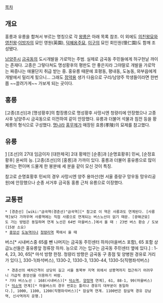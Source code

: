 [[목차]]
== 개요 ==
홍릉과 유릉을 합쳐서 부르는 명칭으로 각 [[왕릉]]은 아래 목록 참조. 이 외에도 [[의친왕]]묘와 [[영친왕]]·[[이방자]]의 묘인 영원(英園), [[덕혜옹주]]묘, [[이구]]의 묘인 회인원(懷仁園)도 함깨 조성됐다.

[[남양주시]] [[금곡동]]의 도시개발을 가로막는 주범. 실제로 금곡동 주민들에게 허구헌날 까이는 존재다. 고종은 그렇다쳐도 명성황후의 평판도 안 좋은지라 그야말로 개발을 가로막는 짜증나는 애물단지 취급 받는 중. 홍유릉 때문에 호평동, 평내동, 도농동, 와부읍에게 개발에서 밀리게 됬으니... 그래도 [[정약용]] 생가 다음으로 구리/남양주 학생들이라면 한번쯤 ~~끌려가게~~ 가보게 되는 곳이다.

== 홍릉 ==
[고종(조선)]과 [명성황후]의 합장릉으로 명성황후 사망시엔 청량리에 안장했으나 고종 사후 남양주시 금곡동으로 이전하여 같이 안장했다. 유릉과 더불어 석물과 침전 등을 황제릉의 형식으로 구성했다. [[명나라]] [[홍무제]]가 매장된 효릉(孝陵)의 묘제를 참고했다.   

== 유릉 ==
[attachment:/유릉.jpg] 
[조선]의 27대 임금이자 [대한제국] 2대 황제인 [순종]과 [순명효황후] 민씨, [순정효황후] 윤씨의 능. [고종(조선)]의 [홍릉]과 가까이 있다. 홍릉과 더불어 홍유릉으로 많이 불리는 편이며 드물게 한 봉분에 세 분을 같이 모신 것이 특징. 

참고로 순명효황후 민씨의 경우 사망시엔 양주 용마산(현 서울 중랑구 망우동 망우리공원)에 안장했으나 순종 서거후 금곡동 홍릉 근처 유릉으로 이장했다.

== 교통편 ==
 * [경춘선] [wiki:"금곡역(경춘선)"금곡역][* 참고로 이 역은 사릉과도 연계된다. [사릉역]보다 가까우며 사릉역에는 직접 사릉으로 연계되는 버스노선이 없기 때문. [광해군묘]도 가는 방법은 동일하며 연계 노선은 64번 마을버스.]에서 올 때 : 23번 버스 환승 / 도보(15분 소요)
 * [[중앙선]] [[도농역]]이나 [[청량리역]] 쪽에서 올 때
버스[* 시내버스중 65를 뺀 나머지는 금곡동 주민센터 하차(마을버스 포함), 65 포함 상급노선들은 홍유릉앞 정류장 하차. 능으로 가는 입구는 금곡동 주민센터 옆에 있다.] : 1-4, 23, 30, 65[* 마석 방향 한정. 청량리 방향은 금곡동 구 종점 및 양병원 경유로 거리가 있다.], 330-1(좌석버스), 1330-2, 1330-3, 1330-44, 1330-5(직행좌석버스)
  * 경춘선의 배차간격이 상당히 길고 서울 동북부 지역 외에서 상봉역까지 접근하기 어려우니 가급적 중앙선을 이용하기 바람.
 * 기타 버스노선 : 168(시내버스)[* [[덕소역]], [[양정역]] 연계], 61, 88-1, 99(마을버스)[* [[덕소역]] 연계][* 마을버스의 경우 번호는 틀리나 경유지 대부분이 동일하다.], 1000, 1100, 1200(직행좌석버스)[* 잠실역 연계. 1100번은 잠실역 경유 강남역, 신사역까지 운행.]
